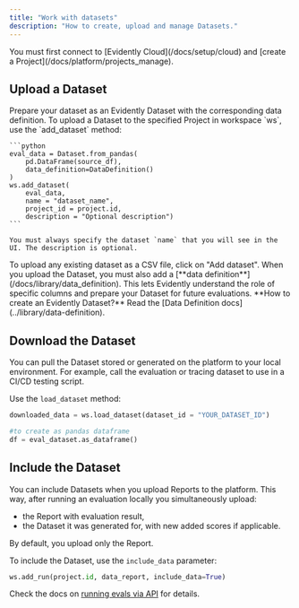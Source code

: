 ```yaml
---
title: "Work with datasets"
description: "How to create, upload and manage Datasets."
---
```


<Tip>
  You must first connect to [Evidently Cloud](/docs/setup/cloud) and [create a Project](/docs/platform/projects_manage).
</Tip>

## Upload a Dataset

<Tabs>
  <Tab title="Python">
    Prepare your dataset as an Evidently Dataset with the corresponding data definition. To upload a Dataset to the specified Project in workspace `ws`, use the `add_dataset` method:

    ```python
    eval_data = Dataset.from_pandas(
        pd.DataFrame(source_df),
        data_definition=DataDefinition()
    )
    ws.add_dataset(
        eval_data,
        name = "dataset_name",
        project_id = project.id, 
        description = "Optional description")
    ```

    You must always specify the dataset `name` that you will see in the UI. The description is optional.
  </Tab>
  <Tab title="UI">
    To upload any existing dataset as a CSV file, click on "Add dataset". When you upload the Dataset, you must also add a [**data definition**](/docs/library/data_definition). This lets Evidently understand the role of specific columns and prepare your Dataset for future evaluations.
  </Tab>
</Tabs>

<Note>
  **How to create an Evidently Dataset?** Read the [Data Definition docs](../library/data-definition).
</Note>

## Download the Dataset

You can pull the Dataset stored or generated on the platform to your local environment. For example, call the evaluation or tracing dataset to use in a CI/CD testing script.

Use the `load_dataset` method:

```python
downloaded_data = ws.load_dataset(dataset_id = "YOUR_DATASET_ID") 

#to create as pandas dataframe
df = eval_dataset.as_dataframe()
```

## Include the Dataset

You can include Datasets when you upload Reports to the platform. This way, after running an evaluation locally you simultaneously upload:

- the Report with evaluation result,
- the Dataset it was generated for, with new added scores if applicable.

By default, you upload only the Report.

To include the Dataset, use the `include_data` parameter:

```python
ws.add_run(project.id, data_report, include_data=True)
```

Check the docs on [running evals via API](/docs/platform/evals_api) for details.